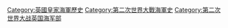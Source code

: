 [[Category:英國皇家海軍歷史|Category:英國皇家海軍歷史]]
[[Category:第二次世界大戰海軍史|Category:第二次世界大戰海軍史]]
[[Category:第二次世界大战英国海军部|Category:第二次世界大战英国海军部]]
